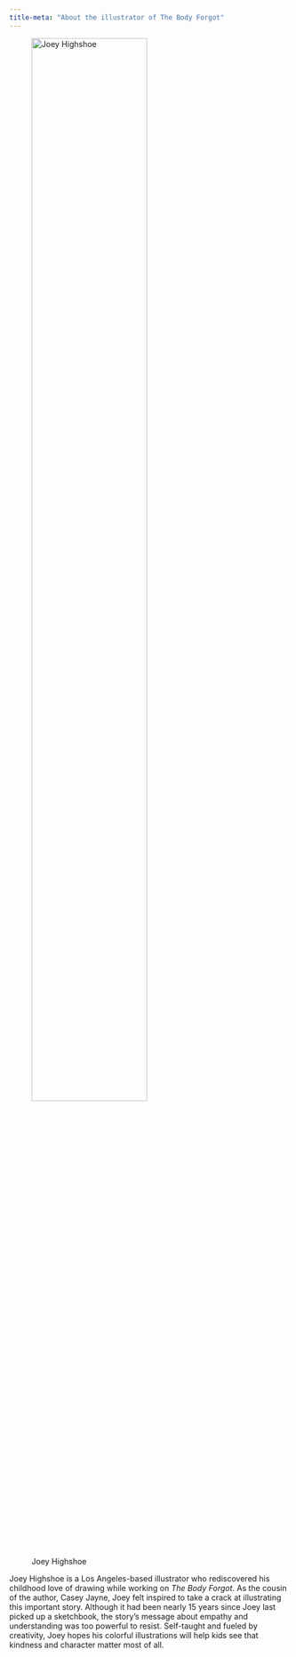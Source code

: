```yaml
---
title-meta: "About the illustrator of The Body Forgot"
---
```


![Joey Highshoe](Joey.jpg){fig-alt="Caucasian man with short brown mullet and a broad smile, wearing a black shirt, jean jacket, and silver neck-chain" fig-align="center" width="70%"}

Joey Highshoe is a Los Angeles-based illustrator who rediscovered his childhood love of drawing while working on *The Body Forgot*. As the cousin of the author, Casey Jayne, Joey felt inspired to take a crack at illustrating this important story. Although it had been nearly 15 years since Joey last picked up a sketchbook, the story’s message about empathy and understanding was too powerful to resist. Self-taught and fueled by creativity, Joey hopes his colorful illustrations will help kids see that kindness and character matter most of all.
